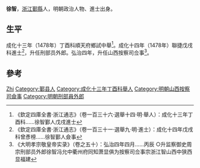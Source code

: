 {{Otheruses|other=名为徐智的其他人物|徐智}}

'''徐智'''，[[浙江|浙江]][[鄞縣|鄞縣]]人，明朝政治人物、進士出身。

== 生平 ==
成化十三年（1478年）丁酉科順天府鄉試中舉<ref>《欽定四庫全書·浙江通志》（卷一百三十六·選舉十四·明·舉人）：成化十三年丁酉科……徐智鄞人戊戌進士</ref>。成化十四年（1478年）聯捷戊戌科進士<ref>《欽定四庫全書·浙江通志》（卷一百三十一·選舉九·明·進士）：成化十四年戊戌科曾彥榜……徐智鄞人僉事</ref>，升任刑部员外郎。弘治四年，升任山西按察司佥事<ref>《大明孝宗敬皇帝实录》（卷之五十）：弘治四年四月……丙辰 ○升监察御史周宗刑部员外郎徐智冯允中衢州府同知萧显俱为按察司佥事宗浙江智山西中狭西显福建</ref>。

== 參考 ==
{{reflist}}

{{成化十四年戊戌科殿試金榜}}

{{Authority control}}

{{DEFAULTSORT:Xu徐}}
[[Category:徐姓|Zhi]]
[[Category:鄞县人|Category:鄞县人]]
[[Category:成化十三年丁酉科舉人|Category:成化十三年丁酉科舉人]]
[[Category:明朝山西按察司僉事|Category:明朝山西按察司僉事]]
[[Category:明朝刑部員外郎|Category:明朝刑部員外郎]]


{{明朝人物小作品}}